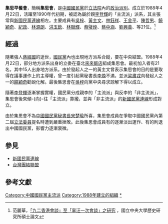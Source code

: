 '''集思早餐會'''，簡稱'''集思會'''，是[[中國國民黨|中國國民黨]]於[[立法院|立法院]]內的[[政治派別|政治派別]]。成立於1988年4月22日，活躍至1990年代初期，被認為屬於親[[李登輝|李登輝]]的「主流派」派系，其主張常與[[新國民黨連線|新國民黨連線]]相左。主要成員有[[吳梓|吳梓]]、[[黃主文|黃主文]]、[[林鈺祥|林鈺祥]]、[[王金平|王金平]]、[[陳哲男|陳哲男]]、[[饒穎奇|饒穎奇]]、[[紀政|紀政]]、[[林源朗|林源朗]]、[[洪玉欽|洪玉欽]]、[[林聯輝|林聯輝]]、[[蔡璧煌|蔡璧煌]]、[[蔡中涵|蔡中涵]]、[[劉興善|劉興善]]、等21位。<ref>范麗華，[http://ir.lib.ncu.edu.tw/handle/987654321/4757 「九二香港會談」至「辜汪一次會談」之研究] {{Wayback|url=http://ir.lib.ncu.edu.tw/handle/987654321/4757 |date=20201205220133 }}，國立中央大學歷史研究所碩士論文</ref>

==經過==
隨著強人[[蔣經國|蔣經國]]的逝世，[[國民黨|國民黨]]內也出現地方派系合縱，要在中央結盟。1988年4月22日，部分地方派系出身的立委在臺北[[來來飯店|來來飯店]]組成集思會。最初加入者有21名，其中15人出身地方派系。{{r|陳明通|page=229}}由於發起人之一的黃主文曾表示集思會的目的是要取得在議事運作上的主導權，曾一度引起黨秘書長[[李煥|李煥]]不滿，並派[[梁肅戎|梁肅戎]]向發起人之一的[[饒穎奇|饒穎奇]]勸說化解。最後集思會在[[吳梓|吳梓]]向黨中央尋求諒解下得以成立。

隨著[[李登輝|李登輝]]逐漸掌握實權，國民黨分成親李的「主流派」與反李的「非主流派」，集思會後來傾-{向}-往「主流派」靠攏，並與「非主流派」的[[新國民黨連線|新國民黨連線]]形成對立。

由於集思會不為[[中國國民黨秘書長|中國國民黨秘書長]][[宋楚瑜|宋楚瑜]]所喜，集思會成員在爭取中國國民黨內第二屆[[立法委員|立法委員]]提名時遭到嚴重挫敗。此後集思會成員有的逐漸淡出運作、有的則退出中國國民黨，影響力逐漸衰微{{R|臺灣歷史辭典}}。

==參見==
*[[新國民黨連線|新國民黨連線]]
*[[台灣團結聯盟|台灣團結聯盟]]

==參考文獻==
{{Reflist|2|refs=
<ref name="陳明通">{{cite book |title=《地方派系與臺灣政治變遷》|author=[[陳明通|陳明通]] |publisher=月旦出版社 |isbn= |date=1995-10}}</ref>
<ref name="臺灣歷史辭典">臺灣歷史辭典 http://nrch.cca.gov.tw/ccahome/website/site20/contents/012/cca220003-li-wpkbhisdict003102-0915-u.xml{{dead link|date=2018年5月 |bot=InternetArchiveBot |fix-attempted=yes }}</ref>
}}


{{台灣政治與政府小作品}}
[[Category:中國國民黨主流派|Category:中國國民黨主流派]]
[[Category:1988年建立的組織|Category:1988年建立的組織]]
[[Category:集思早餐會|*]]